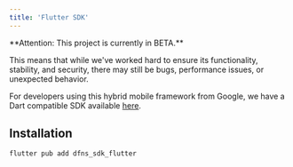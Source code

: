 ```yaml
---
title: 'Flutter SDK'
---
```


<Warning> 
**Attention: This project is currently in BETA.**

This means that while we've worked hard to ensure its functionality, stability, and security, there may still be bugs, performance issues, or unexpected behavior.
</Warning>


For developers using this hybrid mobile framework from Google, we have a Dart compatible SDK available [here](https://github.com/dfns/dfns-sdk-flutter).


## Installation

```bash
flutter pub add dfns_sdk_flutter
```